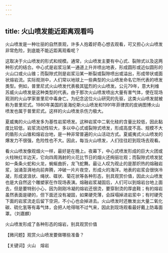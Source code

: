 ```yaml
---
---
---
```

title: 火山喷发能近距离观看吗
---




火山喷发是一种壮丽的自然景观，许多人抱着好奇心想去观看，可又担心火山喷发非常危险，到底能不能近距离观看呢？

这取决于火山喷发的形式和规模。通常，火山喷发主要有中心式、裂隙式以及这两种形式的结合。中心式是岩浆沿某一通道上升并喷出地表，形成圆形或近似圆形的火山口或火山锥；而裂隙式则是岩浆沿某一断裂或裂隙喷出或溢出，形成带状或面状熔岩流。实际观测中，人们常以地球上一些典型的火山喷发命名它所代表的喷发类型。例如，普里尼式火山喷发代表极其猛烈的火山喷发。公元79年，意大利维苏威火山喷发是这种类型的代表。由于那次火山喷发喷出大量有害气体，使在现场观测的火山学家普里尼中毒身亡。为纪念这位火山研究的先驱，这类火山喷发就被称为普里尼式。1980年美国的圣海伦斯火山喷发和1991年菲律宾的皮纳图博火山喷发也属于普里尼式。这样的火山喷发杀伤力极大。

夏威夷的火山喷发多为基性岩浆喷发。这种岩浆中二氧化硅的含量比较低，因此黏度比较低，岩浆流动性较大，多以中心式或裂隙式喷发，形成高度不高、规模不大的盾形火山锥和熔岩台地，是一种非常普遍的火山活动方式。夏威夷式火山喷发的爆发力不很强，危险性也不大。因此，每当火山喷发，人们往往赶到现场去观看。

看火山喷发像观烟火一样，最好是在晚上。夜幕下，中心式喷发形成的巨大火团或火柱映红半边天，它向四周溅射的火花比节日的烟火还绚丽壮观；而裂隙式喷发犹如一条条火蛇和火龙，蜿蜒曲折，龙飞蛇舞。最让人叹为观止的是那炽热的熔融岩浆，汹涌澎湃地向前奔腾，冲破一片片夜空，形成火的海洋。地表的岩浆会很快冷凝，形成波浪状、绳状、碟状、菊花状等各种形态，别具观赏价值，因此火山喷发也是大自然这个雕塑家在作现场表演。熔融岩浆凝固后，人们可以到熔岩台地上面去，但是要特别小心，因为刚刚冷凝的熔岩还很烫，要穿耐烫的厚底鞋；有的熔岩虽然表面是硬的，但下面还没有凝固，如果硬壳薄，会踩塌掉进岩浆中；有时硬壳下面的岩浆流走后留下空洞，不小心也会掉进去。火山喷发时还散发出大量二氧化碳、硫化氢等有毒气体，会把人呛得喘不过气来，因此到现场观看最好戴上防毒面罩。（刘嘉麒）

火山喷发形成了各种形态的熔岩，别具观赏价值





【微问题】观赏火山喷发要做哪些准备？

【关键词】火山　熔岩